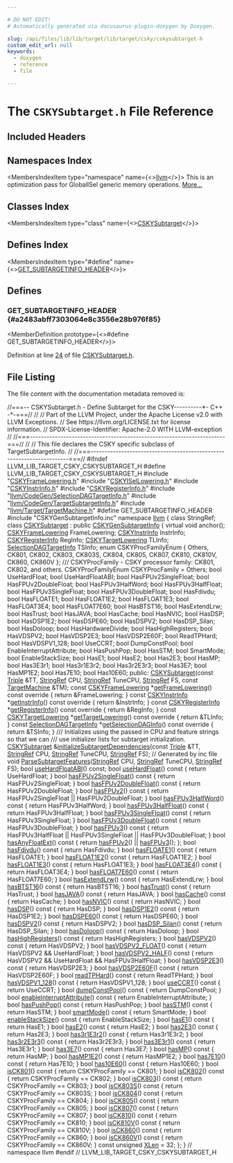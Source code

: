 ```yaml
---

# DO NOT EDIT!
# Automatically generated via docusaurus-plugin-doxygen by Doxygen.

slug: /api/files/lib/lib/target/lib/target/csky/cskysubtarget-h
custom_edit_url: null
keywords:
  - doxygen
  - reference
  - file

---
```





# The `CSKYSubtarget.h` File Reference

<DoxygenPage pluginConfig={pluginConfig}>



## Included Headers

<IncludesList>
<IncludesListItem
  filePath="CSKYFrameLowering.h"
  permalink="/docs/api/files/lib/lib/target/lib/target/csky/cskyframelowering-h"
  isLocal="true" />
<IncludesListItem
  filePath="CSKYISelLowering.h"
  permalink="/docs/api/files/lib/lib/target/lib/target/csky/cskyisellowering-h"
  isLocal="true" />
<IncludesListItem
  filePath="CSKYInstrInfo.h"
  permalink="/docs/api/files/lib/lib/target/lib/target/csky/cskyinstrinfo-h"
  isLocal="true" />
<IncludesListItem
  filePath="CSKYRegisterInfo.h"
  permalink="/docs/api/files/lib/lib/target/lib/target/csky/cskyregisterinfo-h"
  isLocal="true" />
<IncludesListItem
  filePath="llvm/CodeGen/SelectionDAGTargetInfo.h"
  permalink="/docs/api/files/include/include/llvm/include/llvm/codegen/selectiondagtargetinfo-h"
  isLocal="true" />
<IncludesListItem
  filePath="llvm/CodeGen/TargetSubtargetInfo.h"
  permalink="/docs/api/files/include/include/llvm/include/llvm/codegen/targetsubtargetinfo-h"
  isLocal="true" />
<IncludesListItem
  filePath="llvm/Target/TargetMachine.h"
  permalink="/docs/api/files/include/include/llvm/include/llvm/target/targetmachine-h"
  isLocal="true" />
<IncludesListItem
  filePath="CSKYGenSubtargetInfo.inc"
  permalink=""
  isLocal="true" />
</IncludesList>

## Namespaces Index

<MembersIndex>

<MembersIndexItem
  type="namespace"
  name={<><a href="/docs/api/namespaces/llvm">llvm</a></>}>
This is an optimization pass for GlobalISel generic memory operations. <a href="/docs/api/namespaces/llvm/#details">More...</a>
</MembersIndexItem>

</MembersIndex>

## Classes Index

<MembersIndex>

<MembersIndexItem
  type="class"
  name={<><a href="/docs/api/classes/llvm/cskysubtarget">CSKYSubtarget</a></>}>
</MembersIndexItem>

</MembersIndex>

## Defines Index

<MembersIndex>

<MembersIndexItem
  type="#define"
  name={<><a href="#a2483abff7303064e8c3556e28b976f85">GET&#95;SUBTARGETINFO&#95;HEADER</a></>}>
</MembersIndexItem>

</MembersIndex>


<SectionDefinition>

## Defines

### GET&#95;SUBTARGETINFO&#95;HEADER {#a2483abff7303064e8c3556e28b976f85}

<MemberDefinition
  prototype={<>#define GET&#95;SUBTARGETINFO&#95;HEADER</>}>

Definition at line <a href="#l00024">24</a> of file <a href="/docs/api/files/lib/lib/target/lib/target/csky/cskysubtarget-h">CSKYSubtarget.h</a>.
</MemberDefinition>

</SectionDefinition>

## File Listing

The file content with the documentation metadata removed is:

<ProgramListing>

<Link id="l00001" /><CodeLine lineNumber="1"><Highlight kind="comment">//===-- CSKYSubtarget.h - Define Subtarget for the CSKY----------&#42;- C++ -&#42;-===//</Highlight><Highlight kind="normal"></Highlight></CodeLine>
<Link id="l00002" /><CodeLine lineNumber="2"><Highlight kind="normal"></Highlight><Highlight kind="comment">//</Highlight><Highlight kind="normal"></Highlight></CodeLine>
<Link id="l00003" /><CodeLine lineNumber="3"><Highlight kind="normal"></Highlight><Highlight kind="comment">// Part of the LLVM Project, under the Apache License v2.0 with LLVM Exceptions.</Highlight><Highlight kind="normal"></Highlight></CodeLine>
<Link id="l00004" /><CodeLine lineNumber="4"><Highlight kind="normal"></Highlight><Highlight kind="comment">// See https://llvm.org/LICENSE.txt for license information.</Highlight><Highlight kind="normal"></Highlight></CodeLine>
<Link id="l00005" /><CodeLine lineNumber="5"><Highlight kind="normal"></Highlight><Highlight kind="comment">// SPDX-License-Identifier: Apache-2.0 WITH LLVM-exception</Highlight><Highlight kind="normal"></Highlight></CodeLine>
<Link id="l00006" /><CodeLine lineNumber="6"><Highlight kind="normal"></Highlight><Highlight kind="comment">//</Highlight><Highlight kind="normal"></Highlight></CodeLine>
<Link id="l00007" /><CodeLine lineNumber="7"><Highlight kind="normal"></Highlight><Highlight kind="comment">//===----------------------------------------------------------------------===//</Highlight><Highlight kind="normal"></Highlight></CodeLine>
<Link id="l00008" /><CodeLine lineNumber="8"><Highlight kind="normal"></Highlight><Highlight kind="comment">//</Highlight><Highlight kind="normal"></Highlight></CodeLine>
<Link id="l00009" /><CodeLine lineNumber="9"><Highlight kind="normal"></Highlight><Highlight kind="comment">// This file declares the CSKY specific subclass of TargetSubtargetInfo.</Highlight><Highlight kind="normal"></Highlight></CodeLine>
<Link id="l00010" /><CodeLine lineNumber="10"><Highlight kind="normal"></Highlight><Highlight kind="comment">//</Highlight><Highlight kind="normal"></Highlight></CodeLine>
<Link id="l00011" /><CodeLine lineNumber="11"><Highlight kind="normal"></Highlight><Highlight kind="comment">//===----------------------------------------------------------------------===//</Highlight><Highlight kind="normal"></Highlight></CodeLine>
<Link id="l00012" /><CodeLine lineNumber="12"><Highlight kind="normal"></Highlight></CodeLine>
<Link id="l00013" /><CodeLine lineNumber="13"><Highlight kind="normal"></Highlight><Highlight kind="preprocessor">#ifndef LLVM&#95;LIB&#95;TARGET&#95;CSKY&#95;CSKYSUBTARGET&#95;H</Highlight><Highlight kind="normal"></Highlight></CodeLine>
<Link id="l00014" /><CodeLine lineNumber="14"><Highlight kind="normal"></Highlight><Highlight kind="preprocessor">#define LLVM&#95;LIB&#95;TARGET&#95;CSKY&#95;CSKYSUBTARGET&#95;H</Highlight><Highlight kind="normal"></Highlight></CodeLine>
<Link id="l00015" /><CodeLine lineNumber="15"><Highlight kind="normal"></Highlight></CodeLine>
<Link id="l00016" /><CodeLine lineNumber="16"><Highlight kind="normal"></Highlight><Highlight kind="preprocessor">#include &quot;<a href="/docs/api/files/lib/lib/target/lib/target/csky/cskyframelowering-h">CSKYFrameLowering.h</a>&quot;</Highlight><Highlight kind="normal"></Highlight></CodeLine>
<Link id="l00017" /><CodeLine lineNumber="17"><Highlight kind="normal"></Highlight><Highlight kind="preprocessor">#include &quot;<a href="/docs/api/files/lib/lib/target/lib/target/csky/cskyisellowering-h">CSKYISelLowering.h</a>&quot;</Highlight><Highlight kind="normal"></Highlight></CodeLine>
<Link id="l00018" /><CodeLine lineNumber="18"><Highlight kind="normal"></Highlight><Highlight kind="preprocessor">#include &quot;<a href="/docs/api/files/lib/lib/target/lib/target/csky/cskyinstrinfo-h">CSKYInstrInfo.h</a>&quot;</Highlight><Highlight kind="normal"></Highlight></CodeLine>
<Link id="l00019" /><CodeLine lineNumber="19"><Highlight kind="normal"></Highlight><Highlight kind="preprocessor">#include &quot;<a href="/docs/api/files/lib/lib/target/lib/target/csky/cskyregisterinfo-h">CSKYRegisterInfo.h</a>&quot;</Highlight><Highlight kind="normal"></Highlight></CodeLine>
<Link id="l00020" /><CodeLine lineNumber="20"><Highlight kind="normal"></Highlight><Highlight kind="preprocessor">#include &quot;<a href="/docs/api/files/include/include/llvm/include/llvm/codegen/selectiondagtargetinfo-h">llvm/CodeGen/SelectionDAGTargetInfo.h</a>&quot;</Highlight><Highlight kind="normal"></Highlight></CodeLine>
<Link id="l00021" /><CodeLine lineNumber="21"><Highlight kind="normal"></Highlight><Highlight kind="preprocessor">#include &quot;<a href="/docs/api/files/include/include/llvm/include/llvm/codegen/targetsubtargetinfo-h">llvm/CodeGen/TargetSubtargetInfo.h</a>&quot;</Highlight><Highlight kind="normal"></Highlight></CodeLine>
<Link id="l00022" /><CodeLine lineNumber="22"><Highlight kind="normal"></Highlight><Highlight kind="preprocessor">#include &quot;<a href="/docs/api/files/include/include/llvm/include/llvm/target/targetmachine-h">llvm/Target/TargetMachine.h</a>&quot;</Highlight><Highlight kind="normal"></Highlight></CodeLine>
<Link id="l00023" /><CodeLine lineNumber="23"><Highlight kind="normal"></Highlight></CodeLine>
<Link id="l00024" /><CodeLine lineNumber="24" lineLink="#a2483abff7303064e8c3556e28b976f85"><Highlight kind="normal"></Highlight><Highlight kind="preprocessor">#define GET&#95;SUBTARGETINFO&#95;HEADER</Highlight><Highlight kind="normal"></Highlight></CodeLine>
<Link id="l00025" /><CodeLine lineNumber="25"><Highlight kind="normal"></Highlight><Highlight kind="preprocessor">#include &quot;CSKYGenSubtargetInfo.inc&quot;</Highlight><Highlight kind="normal"></Highlight></CodeLine>
<Link id="l00026" /><CodeLine lineNumber="26"><Highlight kind="normal"></Highlight></CodeLine>
<Link id="l00027" /><CodeLine lineNumber="27"><Highlight kind="normal"></Highlight><Highlight kind="keyword">namespace </Highlight><Highlight kind="normal"><a href="/docs/api/namespaces/llvm">llvm</a> &#123;</Highlight></CodeLine>
<Link id="l00028" /><CodeLine lineNumber="28"><Highlight kind="normal"></Highlight><Highlight kind="keyword">class </Highlight><Highlight kind="normal">StringRef;</Highlight></CodeLine>
<Link id="l00029" /><CodeLine lineNumber="29"><Highlight kind="normal"></Highlight></CodeLine>
<Link id="l00030" /><CodeLine lineNumber="30" lineLink="/docs/api/classes/llvm/cskysubtarget"><Highlight kind="normal"></Highlight><Highlight kind="keyword">class </Highlight><Highlight kind="normal"><a href="/docs/api/classes/llvm/cskysubtarget/#aa3b4e937e8143a938be86632ab9d77e2">CSKYSubtarget</a> : </Highlight><Highlight kind="keyword">public</Highlight><Highlight kind="normal"> <a href="/docs/api/classes/cskygensubtargetinfo">CSKYGenSubtargetInfo</a> &#123;</Highlight></CodeLine>
<Link id="l00031" /><CodeLine lineNumber="31"><Highlight kind="normal">  </Highlight><Highlight kind="keyword">virtual</Highlight><Highlight kind="normal"> </Highlight><Highlight kind="keywordtype">void</Highlight><Highlight kind="normal"> anchor();</Highlight></CodeLine>
<Link id="l00032" /><CodeLine lineNumber="32"><Highlight kind="normal"></Highlight></CodeLine>
<Link id="l00033" /><CodeLine lineNumber="33"><Highlight kind="normal">  <a href="/docs/api/classes/llvm/cskyframelowering">CSKYFrameLowering</a> FrameLowering;</Highlight></CodeLine>
<Link id="l00034" /><CodeLine lineNumber="34"><Highlight kind="normal">  <a href="/docs/api/classes/llvm/cskyinstrinfo">CSKYInstrInfo</a> InstrInfo;</Highlight></CodeLine>
<Link id="l00035" /><CodeLine lineNumber="35"><Highlight kind="normal">  <a href="/docs/api/classes/llvm/cskyregisterinfo">CSKYRegisterInfo</a> RegInfo;</Highlight></CodeLine>
<Link id="l00036" /><CodeLine lineNumber="36"><Highlight kind="normal">  <a href="/docs/api/classes/llvm/cskytargetlowering">CSKYTargetLowering</a> TLInfo;</Highlight></CodeLine>
<Link id="l00037" /><CodeLine lineNumber="37"><Highlight kind="normal">  <a href="/docs/api/classes/llvm/selectiondagtargetinfo">SelectionDAGTargetInfo</a> TSInfo;</Highlight></CodeLine>
<Link id="l00038" /><CodeLine lineNumber="38"><Highlight kind="normal"></Highlight></CodeLine>
<Link id="l00039" /><CodeLine lineNumber="39"><Highlight kind="normal">  </Highlight><Highlight kind="keyword">enum</Highlight><Highlight kind="normal"> CSKYProcFamilyEnum &#123;</Highlight></CodeLine>
<Link id="l00040" /><CodeLine lineNumber="40"><Highlight kind="normal">    Others,</Highlight></CodeLine>
<Link id="l00041" /><CodeLine lineNumber="41"><Highlight kind="normal"></Highlight></CodeLine>
<Link id="l00042" /><CodeLine lineNumber="42"><Highlight kind="normal">    CK801,</Highlight></CodeLine>
<Link id="l00043" /><CodeLine lineNumber="43"><Highlight kind="normal">    CK802,</Highlight></CodeLine>
<Link id="l00044" /><CodeLine lineNumber="44"><Highlight kind="normal">    CK803,</Highlight></CodeLine>
<Link id="l00045" /><CodeLine lineNumber="45"><Highlight kind="normal">    CK803S,</Highlight></CodeLine>
<Link id="l00046" /><CodeLine lineNumber="46"><Highlight kind="normal">    CK804,</Highlight></CodeLine>
<Link id="l00047" /><CodeLine lineNumber="47"><Highlight kind="normal">    CK805,</Highlight></CodeLine>
<Link id="l00048" /><CodeLine lineNumber="48"><Highlight kind="normal">    CK807,</Highlight></CodeLine>
<Link id="l00049" /><CodeLine lineNumber="49"><Highlight kind="normal">    CK810,</Highlight></CodeLine>
<Link id="l00050" /><CodeLine lineNumber="50"><Highlight kind="normal">    CK810V,</Highlight></CodeLine>
<Link id="l00051" /><CodeLine lineNumber="51"><Highlight kind="normal">    CK860,</Highlight></CodeLine>
<Link id="l00052" /><CodeLine lineNumber="52"><Highlight kind="normal">    CK860V</Highlight></CodeLine>
<Link id="l00053" /><CodeLine lineNumber="53"><Highlight kind="normal">  &#125;;</Highlight></CodeLine>
<Link id="l00054" /><CodeLine lineNumber="54"><Highlight kind="normal"></Highlight><Highlight kind="comment"></Highlight></CodeLine>
<Link id="l00055" /><CodeLine lineNumber="55"><Highlight kind="comment">  /// CSKYProcFamily - CSKY processor family: CK801, CK802, and others.</Highlight><Highlight kind="normal"></Highlight></CodeLine>
<Link id="l00056" /><CodeLine lineNumber="56"><Highlight kind="normal">  CSKYProcFamilyEnum CSKYProcFamily = Others;</Highlight></CodeLine>
<Link id="l00057" /><CodeLine lineNumber="57"><Highlight kind="normal"></Highlight></CodeLine>
<Link id="l00058" /><CodeLine lineNumber="58"><Highlight kind="normal">  </Highlight><Highlight kind="keywordtype">bool</Highlight><Highlight kind="normal"> UseHardFloat;</Highlight></CodeLine>
<Link id="l00059" /><CodeLine lineNumber="59"><Highlight kind="normal">  </Highlight><Highlight kind="keywordtype">bool</Highlight><Highlight kind="normal"> UseHardFloatABI;</Highlight></CodeLine>
<Link id="l00060" /><CodeLine lineNumber="60"><Highlight kind="normal">  </Highlight><Highlight kind="keywordtype">bool</Highlight><Highlight kind="normal"> HasFPUv2SingleFloat;</Highlight></CodeLine>
<Link id="l00061" /><CodeLine lineNumber="61"><Highlight kind="normal">  </Highlight><Highlight kind="keywordtype">bool</Highlight><Highlight kind="normal"> HasFPUv2DoubleFloat;</Highlight></CodeLine>
<Link id="l00062" /><CodeLine lineNumber="62"><Highlight kind="normal">  </Highlight><Highlight kind="keywordtype">bool</Highlight><Highlight kind="normal"> HasFPUv3HalfWord;</Highlight></CodeLine>
<Link id="l00063" /><CodeLine lineNumber="63"><Highlight kind="normal">  </Highlight><Highlight kind="keywordtype">bool</Highlight><Highlight kind="normal"> HasFPUv3HalfFloat;</Highlight></CodeLine>
<Link id="l00064" /><CodeLine lineNumber="64"><Highlight kind="normal">  </Highlight><Highlight kind="keywordtype">bool</Highlight><Highlight kind="normal"> HasFPUv3SingleFloat;</Highlight></CodeLine>
<Link id="l00065" /><CodeLine lineNumber="65"><Highlight kind="normal">  </Highlight><Highlight kind="keywordtype">bool</Highlight><Highlight kind="normal"> HasFPUv3DoubleFloat;</Highlight></CodeLine>
<Link id="l00066" /><CodeLine lineNumber="66"><Highlight kind="normal">  </Highlight><Highlight kind="keywordtype">bool</Highlight><Highlight kind="normal"> HasFdivdu;</Highlight></CodeLine>
<Link id="l00067" /><CodeLine lineNumber="67"><Highlight kind="normal">  </Highlight><Highlight kind="keywordtype">bool</Highlight><Highlight kind="normal"> HasFLOATE1;</Highlight></CodeLine>
<Link id="l00068" /><CodeLine lineNumber="68"><Highlight kind="normal">  </Highlight><Highlight kind="keywordtype">bool</Highlight><Highlight kind="normal"> HasFLOAT1E2;</Highlight></CodeLine>
<Link id="l00069" /><CodeLine lineNumber="69"><Highlight kind="normal">  </Highlight><Highlight kind="keywordtype">bool</Highlight><Highlight kind="normal"> HasFLOAT1E3;</Highlight></CodeLine>
<Link id="l00070" /><CodeLine lineNumber="70"><Highlight kind="normal">  </Highlight><Highlight kind="keywordtype">bool</Highlight><Highlight kind="normal"> HasFLOAT3E4;</Highlight></CodeLine>
<Link id="l00071" /><CodeLine lineNumber="71"><Highlight kind="normal">  </Highlight><Highlight kind="keywordtype">bool</Highlight><Highlight kind="normal"> HasFLOAT7E60;</Highlight></CodeLine>
<Link id="l00072" /><CodeLine lineNumber="72"><Highlight kind="normal">  </Highlight><Highlight kind="keywordtype">bool</Highlight><Highlight kind="normal"> HasBTST16;</Highlight></CodeLine>
<Link id="l00073" /><CodeLine lineNumber="73"><Highlight kind="normal">  </Highlight><Highlight kind="keywordtype">bool</Highlight><Highlight kind="normal"> HasExtendLrw;</Highlight></CodeLine>
<Link id="l00074" /><CodeLine lineNumber="74"><Highlight kind="normal">  </Highlight><Highlight kind="keywordtype">bool</Highlight><Highlight kind="normal"> HasTrust;</Highlight></CodeLine>
<Link id="l00075" /><CodeLine lineNumber="75"><Highlight kind="normal">  </Highlight><Highlight kind="keywordtype">bool</Highlight><Highlight kind="normal"> HasJAVA;</Highlight></CodeLine>
<Link id="l00076" /><CodeLine lineNumber="76"><Highlight kind="normal">  </Highlight><Highlight kind="keywordtype">bool</Highlight><Highlight kind="normal"> HasCache;</Highlight></CodeLine>
<Link id="l00077" /><CodeLine lineNumber="77"><Highlight kind="normal">  </Highlight><Highlight kind="keywordtype">bool</Highlight><Highlight kind="normal"> HasNVIC;</Highlight></CodeLine>
<Link id="l00078" /><CodeLine lineNumber="78"><Highlight kind="normal">  </Highlight><Highlight kind="keywordtype">bool</Highlight><Highlight kind="normal"> HasDSP;</Highlight></CodeLine>
<Link id="l00079" /><CodeLine lineNumber="79"><Highlight kind="normal">  </Highlight><Highlight kind="keywordtype">bool</Highlight><Highlight kind="normal"> HasDSP1E2;</Highlight></CodeLine>
<Link id="l00080" /><CodeLine lineNumber="80"><Highlight kind="normal">  </Highlight><Highlight kind="keywordtype">bool</Highlight><Highlight kind="normal"> HasDSPE60;</Highlight></CodeLine>
<Link id="l00081" /><CodeLine lineNumber="81"><Highlight kind="normal">  </Highlight><Highlight kind="keywordtype">bool</Highlight><Highlight kind="normal"> HasDSPV2;</Highlight></CodeLine>
<Link id="l00082" /><CodeLine lineNumber="82"><Highlight kind="normal">  </Highlight><Highlight kind="keywordtype">bool</Highlight><Highlight kind="normal"> HasDSP&#95;Silan;</Highlight></CodeLine>
<Link id="l00083" /><CodeLine lineNumber="83"><Highlight kind="normal">  </Highlight><Highlight kind="keywordtype">bool</Highlight><Highlight kind="normal"> HasDoloop;</Highlight></CodeLine>
<Link id="l00084" /><CodeLine lineNumber="84"><Highlight kind="normal">  </Highlight><Highlight kind="keywordtype">bool</Highlight><Highlight kind="normal"> HasHardwareDivide;</Highlight></CodeLine>
<Link id="l00085" /><CodeLine lineNumber="85"><Highlight kind="normal">  </Highlight><Highlight kind="keywordtype">bool</Highlight><Highlight kind="normal"> HasHighRegisters;</Highlight></CodeLine>
<Link id="l00086" /><CodeLine lineNumber="86"><Highlight kind="normal">  </Highlight><Highlight kind="keywordtype">bool</Highlight><Highlight kind="normal"> HasVDSPV2;</Highlight></CodeLine>
<Link id="l00087" /><CodeLine lineNumber="87"><Highlight kind="normal">  </Highlight><Highlight kind="keywordtype">bool</Highlight><Highlight kind="normal"> HasVDSP2E3;</Highlight></CodeLine>
<Link id="l00088" /><CodeLine lineNumber="88"><Highlight kind="normal">  </Highlight><Highlight kind="keywordtype">bool</Highlight><Highlight kind="normal"> HasVDSP2E60F;</Highlight></CodeLine>
<Link id="l00089" /><CodeLine lineNumber="89"><Highlight kind="normal">  </Highlight><Highlight kind="keywordtype">bool</Highlight><Highlight kind="normal"> ReadTPHard;</Highlight></CodeLine>
<Link id="l00090" /><CodeLine lineNumber="90"><Highlight kind="normal">  </Highlight><Highlight kind="keywordtype">bool</Highlight><Highlight kind="normal"> HasVDSPV1&#95;128;</Highlight></CodeLine>
<Link id="l00091" /><CodeLine lineNumber="91"><Highlight kind="normal">  </Highlight><Highlight kind="keywordtype">bool</Highlight><Highlight kind="normal"> UseCCRT;</Highlight></CodeLine>
<Link id="l00092" /><CodeLine lineNumber="92"><Highlight kind="normal">  </Highlight><Highlight kind="keywordtype">bool</Highlight><Highlight kind="normal"> DumpConstPool;</Highlight></CodeLine>
<Link id="l00093" /><CodeLine lineNumber="93"><Highlight kind="normal">  </Highlight><Highlight kind="keywordtype">bool</Highlight><Highlight kind="normal"> EnableInterruptAttribute;</Highlight></CodeLine>
<Link id="l00094" /><CodeLine lineNumber="94"><Highlight kind="normal">  </Highlight><Highlight kind="keywordtype">bool</Highlight><Highlight kind="normal"> HasPushPop;</Highlight></CodeLine>
<Link id="l00095" /><CodeLine lineNumber="95"><Highlight kind="normal">  </Highlight><Highlight kind="keywordtype">bool</Highlight><Highlight kind="normal"> HasSTM;</Highlight></CodeLine>
<Link id="l00096" /><CodeLine lineNumber="96"><Highlight kind="normal">  </Highlight><Highlight kind="keywordtype">bool</Highlight><Highlight kind="normal"> SmartMode;</Highlight></CodeLine>
<Link id="l00097" /><CodeLine lineNumber="97"><Highlight kind="normal">  </Highlight><Highlight kind="keywordtype">bool</Highlight><Highlight kind="normal"> EnableStackSize;</Highlight></CodeLine>
<Link id="l00098" /><CodeLine lineNumber="98"><Highlight kind="normal"></Highlight></CodeLine>
<Link id="l00099" /><CodeLine lineNumber="99"><Highlight kind="normal">  </Highlight><Highlight kind="keywordtype">bool</Highlight><Highlight kind="normal"> HasE1;</Highlight></CodeLine>
<Link id="l00100" /><CodeLine lineNumber="100"><Highlight kind="normal">  </Highlight><Highlight kind="keywordtype">bool</Highlight><Highlight kind="normal"> HasE2;</Highlight></CodeLine>
<Link id="l00101" /><CodeLine lineNumber="101"><Highlight kind="normal">  </Highlight><Highlight kind="keywordtype">bool</Highlight><Highlight kind="normal"> Has2E3;</Highlight></CodeLine>
<Link id="l00102" /><CodeLine lineNumber="102"><Highlight kind="normal">  </Highlight><Highlight kind="keywordtype">bool</Highlight><Highlight kind="normal"> HasMP;</Highlight></CodeLine>
<Link id="l00103" /><CodeLine lineNumber="103"><Highlight kind="normal">  </Highlight><Highlight kind="keywordtype">bool</Highlight><Highlight kind="normal"> Has3E3r1;</Highlight></CodeLine>
<Link id="l00104" /><CodeLine lineNumber="104"><Highlight kind="normal">  </Highlight><Highlight kind="keywordtype">bool</Highlight><Highlight kind="normal"> Has3r1E3r2;</Highlight></CodeLine>
<Link id="l00105" /><CodeLine lineNumber="105"><Highlight kind="normal">  </Highlight><Highlight kind="keywordtype">bool</Highlight><Highlight kind="normal"> Has3r2E3r3;</Highlight></CodeLine>
<Link id="l00106" /><CodeLine lineNumber="106"><Highlight kind="normal">  </Highlight><Highlight kind="keywordtype">bool</Highlight><Highlight kind="normal"> Has3E7;</Highlight></CodeLine>
<Link id="l00107" /><CodeLine lineNumber="107"><Highlight kind="normal">  </Highlight><Highlight kind="keywordtype">bool</Highlight><Highlight kind="normal"> HasMP1E2;</Highlight></CodeLine>
<Link id="l00108" /><CodeLine lineNumber="108"><Highlight kind="normal">  </Highlight><Highlight kind="keywordtype">bool</Highlight><Highlight kind="normal"> Has7E10;</Highlight></CodeLine>
<Link id="l00109" /><CodeLine lineNumber="109"><Highlight kind="normal">  </Highlight><Highlight kind="keywordtype">bool</Highlight><Highlight kind="normal"> Has10E60;</Highlight></CodeLine>
<Link id="l00110" /><CodeLine lineNumber="110"><Highlight kind="normal"></Highlight></CodeLine>
<Link id="l00111" /><CodeLine lineNumber="111"><Highlight kind="normal"></Highlight><Highlight kind="keyword">public</Highlight><Highlight kind="normal">:</Highlight></CodeLine>
<Link id="l00112" /><CodeLine lineNumber="112"><Highlight kind="normal">  <a href="/docs/api/classes/llvm/cskysubtarget/#aa3b4e937e8143a938be86632ab9d77e2">CSKYSubtarget</a>(</Highlight><Highlight kind="keyword">const</Highlight><Highlight kind="normal"> <a href="/docs/api/classes/llvm/triple">Triple</a> &amp;TT, <a href="/docs/api/classes/llvm/stringref">StringRef</a> CPU, <a href="/docs/api/classes/llvm/stringref">StringRef</a> TuneCPU,</Highlight></CodeLine>
<Link id="l00113" /><CodeLine lineNumber="113"><Highlight kind="normal">                <a href="/docs/api/classes/llvm/stringref">StringRef</a> FS, </Highlight><Highlight kind="keyword">const</Highlight><Highlight kind="normal"> <a href="/docs/api/classes/llvm/targetmachine">TargetMachine</a> &amp;TM);</Highlight></CodeLine>
<Link id="l00114" /><CodeLine lineNumber="114"><Highlight kind="normal"></Highlight></CodeLine>
<Link id="l00115" /><CodeLine lineNumber="115" lineLink="/docs/api/classes/llvm/cskysubtarget/#a0d1df0b1babf1ec9667e04f55cb80626"><Highlight kind="normal">  </Highlight><Highlight kind="keyword">const</Highlight><Highlight kind="normal"> <a href="/docs/api/classes/llvm/cskyframelowering">CSKYFrameLowering</a> &#42;<a href="/docs/api/classes/llvm/cskysubtarget/#a0d1df0b1babf1ec9667e04f55cb80626">getFrameLowering</a>()</Highlight><Highlight kind="keyword"> const override </Highlight><Highlight kind="normal">&#123;</Highlight></CodeLine>
<Link id="l00116" /><CodeLine lineNumber="116"><Highlight kind="normal">    </Highlight><Highlight kind="keywordflow">return</Highlight><Highlight kind="normal"> &amp;FrameLowering;</Highlight></CodeLine>
<Link id="l00117" /><CodeLine lineNumber="117"><Highlight kind="normal">  &#125;</Highlight></CodeLine>
<Link id="l00118" /><CodeLine lineNumber="118" lineLink="/docs/api/classes/llvm/cskysubtarget/#ae53377f85adf6abead9e1c5e4de82baa"><Highlight kind="normal">  </Highlight><Highlight kind="keyword">const</Highlight><Highlight kind="normal"> <a href="/docs/api/classes/llvm/cskyinstrinfo">CSKYInstrInfo</a> &#42;<a href="/docs/api/classes/llvm/cskysubtarget/#ae53377f85adf6abead9e1c5e4de82baa">getInstrInfo</a>()</Highlight><Highlight kind="keyword"> const override </Highlight><Highlight kind="normal">&#123; </Highlight><Highlight kind="keywordflow">return</Highlight><Highlight kind="normal"> &amp;InstrInfo; &#125;</Highlight></CodeLine>
<Link id="l00119" /><CodeLine lineNumber="119" lineLink="/docs/api/classes/llvm/cskysubtarget/#a3bca3579c1a520800b6b41551419fb68"><Highlight kind="normal">  </Highlight><Highlight kind="keyword">const</Highlight><Highlight kind="normal"> <a href="/docs/api/classes/llvm/cskyregisterinfo">CSKYRegisterInfo</a> &#42;<a href="/docs/api/classes/llvm/cskysubtarget/#a3bca3579c1a520800b6b41551419fb68">getRegisterInfo</a>()</Highlight><Highlight kind="keyword"> const override </Highlight><Highlight kind="normal">&#123; </Highlight><Highlight kind="keywordflow">return</Highlight><Highlight kind="normal"> &amp;RegInfo; &#125;</Highlight></CodeLine>
<Link id="l00120" /><CodeLine lineNumber="120" lineLink="/docs/api/classes/llvm/cskysubtarget/#ac3351ada214f1765224012387087f836"><Highlight kind="normal">  </Highlight><Highlight kind="keyword">const</Highlight><Highlight kind="normal"> <a href="/docs/api/classes/llvm/cskytargetlowering">CSKYTargetLowering</a> &#42;<a href="/docs/api/classes/llvm/cskysubtarget/#ac3351ada214f1765224012387087f836">getTargetLowering</a>()</Highlight><Highlight kind="keyword"> const override </Highlight><Highlight kind="normal">&#123;</Highlight></CodeLine>
<Link id="l00121" /><CodeLine lineNumber="121"><Highlight kind="normal">    </Highlight><Highlight kind="keywordflow">return</Highlight><Highlight kind="normal"> &amp;TLInfo;</Highlight></CodeLine>
<Link id="l00122" /><CodeLine lineNumber="122"><Highlight kind="normal">  &#125;</Highlight></CodeLine>
<Link id="l00123" /><CodeLine lineNumber="123" lineLink="/docs/api/classes/llvm/cskysubtarget/#a4e1da236c008cb25326795ef0a90ba46"><Highlight kind="normal">  </Highlight><Highlight kind="keyword">const</Highlight><Highlight kind="normal"> <a href="/docs/api/classes/llvm/selectiondagtargetinfo">SelectionDAGTargetInfo</a> &#42;<a href="/docs/api/classes/llvm/cskysubtarget/#a4e1da236c008cb25326795ef0a90ba46">getSelectionDAGInfo</a>()</Highlight><Highlight kind="keyword"> const override </Highlight><Highlight kind="normal">&#123;</Highlight></CodeLine>
<Link id="l00124" /><CodeLine lineNumber="124"><Highlight kind="normal">    </Highlight><Highlight kind="keywordflow">return</Highlight><Highlight kind="normal"> &amp;TSInfo;</Highlight></CodeLine>
<Link id="l00125" /><CodeLine lineNumber="125"><Highlight kind="normal">  &#125;</Highlight></CodeLine>
<Link id="l00126" /><CodeLine lineNumber="126"><Highlight kind="normal"></Highlight><Highlight kind="comment"></Highlight></CodeLine>
<Link id="l00127" /><CodeLine lineNumber="127"><Highlight kind="comment">  /// Initializes using the passed in CPU and feature strings so that we can</Highlight></CodeLine>
<Link id="l00128" /><CodeLine lineNumber="128"><Highlight kind="comment">  /// use initializer lists for subtarget initialization.</Highlight><Highlight kind="normal"></Highlight></CodeLine>
<Link id="l00129" /><CodeLine lineNumber="129"><Highlight kind="normal">  <a href="/docs/api/classes/llvm/cskysubtarget">CSKYSubtarget</a> &amp;<a href="/docs/api/classes/llvm/cskysubtarget/#a2ad004b6aae47e79345d419500ec8316">initializeSubtargetDependencies</a>(</Highlight><Highlight kind="keyword">const</Highlight><Highlight kind="normal"> <a href="/docs/api/classes/llvm/triple">Triple</a> &amp;TT,</Highlight></CodeLine>
<Link id="l00130" /><CodeLine lineNumber="130"><Highlight kind="normal">                                                 <a href="/docs/api/classes/llvm/stringref">StringRef</a> CPU,</Highlight></CodeLine>
<Link id="l00131" /><CodeLine lineNumber="131"><Highlight kind="normal">                                                 <a href="/docs/api/classes/llvm/stringref">StringRef</a> TuneCPU,</Highlight></CodeLine>
<Link id="l00132" /><CodeLine lineNumber="132"><Highlight kind="normal">                                                 <a href="/docs/api/classes/llvm/stringref">StringRef</a> FS);</Highlight></CodeLine>
<Link id="l00133" /><CodeLine lineNumber="133"><Highlight kind="normal"></Highlight></CodeLine>
<Link id="l00134" /><CodeLine lineNumber="134"><Highlight kind="normal">  </Highlight><Highlight kind="comment">// Generated by inc file</Highlight><Highlight kind="normal"></Highlight></CodeLine>
<Link id="l00135" /><CodeLine lineNumber="135" lineLink="/docs/api/classes/llvm/cskysubtarget/#a3a6f565a5a53ff5f0957d5ace4110ece"><Highlight kind="normal">  </Highlight><Highlight kind="keywordtype">void</Highlight><Highlight kind="normal"> <a href="/docs/api/classes/llvm/cskysubtarget/#a3a6f565a5a53ff5f0957d5ace4110ece">ParseSubtargetFeatures</a>(<a href="/docs/api/classes/llvm/stringref">StringRef</a> CPU, <a href="/docs/api/classes/llvm/stringref">StringRef</a> TuneCPU, <a href="/docs/api/classes/llvm/stringref">StringRef</a> FS);</Highlight></CodeLine>
<Link id="l00136" /><CodeLine lineNumber="136"><Highlight kind="normal"></Highlight></CodeLine>
<Link id="l00137" /><CodeLine lineNumber="137"><Highlight kind="normal">  </Highlight><Highlight kind="keywordtype">bool</Highlight><Highlight kind="normal"> <a href="/docs/api/classes/llvm/cskysubtarget/#a96135156edd232b1c1a1e5237e033c1d">useHardFloatABI</a>() </Highlight><Highlight kind="keyword">const</Highlight><Highlight kind="normal">;</Highlight></CodeLine>
<Link id="l00138" /><CodeLine lineNumber="138" lineLink="/docs/api/classes/llvm/cskysubtarget/#a994a5415e0f22a43857859398f917064"><Highlight kind="normal">  </Highlight><Highlight kind="keywordtype">bool</Highlight><Highlight kind="normal"> <a href="/docs/api/classes/llvm/cskysubtarget/#a994a5415e0f22a43857859398f917064">useHardFloat</a>()</Highlight><Highlight kind="keyword"> const </Highlight><Highlight kind="normal">&#123; </Highlight><Highlight kind="keywordflow">return</Highlight><Highlight kind="normal"> UseHardFloat; &#125;</Highlight></CodeLine>
<Link id="l00139" /><CodeLine lineNumber="139" lineLink="/docs/api/classes/llvm/cskysubtarget/#a09c7b9c77e054eef6300e68db5e9d1d5"><Highlight kind="normal">  </Highlight><Highlight kind="keywordtype">bool</Highlight><Highlight kind="normal"> <a href="/docs/api/classes/llvm/cskysubtarget/#a09c7b9c77e054eef6300e68db5e9d1d5">hasFPUv2SingleFloat</a>()</Highlight><Highlight kind="keyword"> const </Highlight><Highlight kind="normal">&#123; </Highlight><Highlight kind="keywordflow">return</Highlight><Highlight kind="normal"> HasFPUv2SingleFloat; &#125;</Highlight></CodeLine>
<Link id="l00140" /><CodeLine lineNumber="140" lineLink="/docs/api/classes/llvm/cskysubtarget/#a54dc08edce4aeae1f3011cc1b873cf24"><Highlight kind="normal">  </Highlight><Highlight kind="keywordtype">bool</Highlight><Highlight kind="normal"> <a href="/docs/api/classes/llvm/cskysubtarget/#a54dc08edce4aeae1f3011cc1b873cf24">hasFPUv2DoubleFloat</a>()</Highlight><Highlight kind="keyword"> const </Highlight><Highlight kind="normal">&#123; </Highlight><Highlight kind="keywordflow">return</Highlight><Highlight kind="normal"> HasFPUv2DoubleFloat; &#125;</Highlight></CodeLine>
<Link id="l00141" /><CodeLine lineNumber="141" lineLink="/docs/api/classes/llvm/cskysubtarget/#ac413375ed8f8918e16f0f259048e3132"><Highlight kind="normal">  </Highlight><Highlight kind="keywordtype">bool</Highlight><Highlight kind="normal"> <a href="/docs/api/classes/llvm/cskysubtarget/#ac413375ed8f8918e16f0f259048e3132">hasFPUv2</a>()</Highlight><Highlight kind="keyword"> const </Highlight><Highlight kind="normal">&#123; </Highlight><Highlight kind="keywordflow">return</Highlight><Highlight kind="normal"> HasFPUv2SingleFloat || HasFPUv2DoubleFloat; &#125;</Highlight></CodeLine>
<Link id="l00142" /><CodeLine lineNumber="142" lineLink="/docs/api/classes/llvm/cskysubtarget/#a7384b3e4f263fb0f60b3ebe370ec4712"><Highlight kind="normal">  </Highlight><Highlight kind="keywordtype">bool</Highlight><Highlight kind="normal"> <a href="/docs/api/classes/llvm/cskysubtarget/#a7384b3e4f263fb0f60b3ebe370ec4712">hasFPUv3HalfWord</a>()</Highlight><Highlight kind="keyword"> const </Highlight><Highlight kind="normal">&#123; </Highlight><Highlight kind="keywordflow">return</Highlight><Highlight kind="normal"> HasFPUv3HalfWord; &#125;</Highlight></CodeLine>
<Link id="l00143" /><CodeLine lineNumber="143" lineLink="/docs/api/classes/llvm/cskysubtarget/#ad0fb0319668159498c0311ffdcb152a3"><Highlight kind="normal">  </Highlight><Highlight kind="keywordtype">bool</Highlight><Highlight kind="normal"> <a href="/docs/api/classes/llvm/cskysubtarget/#ad0fb0319668159498c0311ffdcb152a3">hasFPUv3HalfFloat</a>()</Highlight><Highlight kind="keyword"> const </Highlight><Highlight kind="normal">&#123; </Highlight><Highlight kind="keywordflow">return</Highlight><Highlight kind="normal"> HasFPUv3HalfFloat; &#125;</Highlight></CodeLine>
<Link id="l00144" /><CodeLine lineNumber="144" lineLink="/docs/api/classes/llvm/cskysubtarget/#a27ca3b3e180eab131e186cfba40c93c8"><Highlight kind="normal">  </Highlight><Highlight kind="keywordtype">bool</Highlight><Highlight kind="normal"> <a href="/docs/api/classes/llvm/cskysubtarget/#a27ca3b3e180eab131e186cfba40c93c8">hasFPUv3SingleFloat</a>()</Highlight><Highlight kind="keyword"> const </Highlight><Highlight kind="normal">&#123; </Highlight><Highlight kind="keywordflow">return</Highlight><Highlight kind="normal"> HasFPUv3SingleFloat; &#125;</Highlight></CodeLine>
<Link id="l00145" /><CodeLine lineNumber="145" lineLink="/docs/api/classes/llvm/cskysubtarget/#add9ff93c8d8c5d4ed65a34e355288578"><Highlight kind="normal">  </Highlight><Highlight kind="keywordtype">bool</Highlight><Highlight kind="normal"> <a href="/docs/api/classes/llvm/cskysubtarget/#add9ff93c8d8c5d4ed65a34e355288578">hasFPUv3DoubleFloat</a>()</Highlight><Highlight kind="keyword"> const </Highlight><Highlight kind="normal">&#123; </Highlight><Highlight kind="keywordflow">return</Highlight><Highlight kind="normal"> HasFPUv3DoubleFloat; &#125;</Highlight></CodeLine>
<Link id="l00146" /><CodeLine lineNumber="146" lineLink="/docs/api/classes/llvm/cskysubtarget/#ae6d394439f36fe06ae6bd6326e3a4f10"><Highlight kind="normal">  </Highlight><Highlight kind="keywordtype">bool</Highlight><Highlight kind="normal"> <a href="/docs/api/classes/llvm/cskysubtarget/#ae6d394439f36fe06ae6bd6326e3a4f10">hasFPUv3</a>()</Highlight><Highlight kind="keyword"> const </Highlight><Highlight kind="normal">&#123;</Highlight></CodeLine>
<Link id="l00147" /><CodeLine lineNumber="147"><Highlight kind="normal">    </Highlight><Highlight kind="keywordflow">return</Highlight><Highlight kind="normal"> HasFPUv3HalfFloat || HasFPUv3SingleFloat || HasFPUv3DoubleFloat;</Highlight></CodeLine>
<Link id="l00148" /><CodeLine lineNumber="148"><Highlight kind="normal">  &#125;</Highlight></CodeLine>
<Link id="l00149" /><CodeLine lineNumber="149" lineLink="/docs/api/classes/llvm/cskysubtarget/#a5644e61026a18f35af95ccb4b6018d2e"><Highlight kind="normal">  </Highlight><Highlight kind="keywordtype">bool</Highlight><Highlight kind="normal"> <a href="/docs/api/classes/llvm/cskysubtarget/#a5644e61026a18f35af95ccb4b6018d2e">hasAnyFloatExt</a>()</Highlight><Highlight kind="keyword"> const </Highlight><Highlight kind="normal">&#123; </Highlight><Highlight kind="keywordflow">return</Highlight><Highlight kind="normal"> <a href="/docs/api/classes/llvm/cskysubtarget/#ac413375ed8f8918e16f0f259048e3132">hasFPUv2</a>() || <a href="/docs/api/classes/llvm/cskysubtarget/#ae6d394439f36fe06ae6bd6326e3a4f10">hasFPUv3</a>(); &#125;;</Highlight></CodeLine>
<Link id="l00150" /><CodeLine lineNumber="150" lineLink="/docs/api/classes/llvm/cskysubtarget/#a233827e4cbe7e0e5419f90cc5e6f623a"><Highlight kind="normal">  </Highlight><Highlight kind="keywordtype">bool</Highlight><Highlight kind="normal"> <a href="/docs/api/classes/llvm/cskysubtarget/#a233827e4cbe7e0e5419f90cc5e6f623a">hasFdivdu</a>()</Highlight><Highlight kind="keyword"> const </Highlight><Highlight kind="normal">&#123; </Highlight><Highlight kind="keywordflow">return</Highlight><Highlight kind="normal"> HasFdivdu; &#125;</Highlight></CodeLine>
<Link id="l00151" /><CodeLine lineNumber="151" lineLink="/docs/api/classes/llvm/cskysubtarget/#a6b2938d4d43ac60ca99e256c2b975b90"><Highlight kind="normal">  </Highlight><Highlight kind="keywordtype">bool</Highlight><Highlight kind="normal"> <a href="/docs/api/classes/llvm/cskysubtarget/#a6b2938d4d43ac60ca99e256c2b975b90">hasFLOATE1</a>()</Highlight><Highlight kind="keyword"> const </Highlight><Highlight kind="normal">&#123; </Highlight><Highlight kind="keywordflow">return</Highlight><Highlight kind="normal"> HasFLOATE1; &#125;</Highlight></CodeLine>
<Link id="l00152" /><CodeLine lineNumber="152" lineLink="/docs/api/classes/llvm/cskysubtarget/#a1b984a4ed00f33c1ec0ba96c670dd596"><Highlight kind="normal">  </Highlight><Highlight kind="keywordtype">bool</Highlight><Highlight kind="normal"> <a href="/docs/api/classes/llvm/cskysubtarget/#a1b984a4ed00f33c1ec0ba96c670dd596">hasFLOAT1E2</a>()</Highlight><Highlight kind="keyword"> const </Highlight><Highlight kind="normal">&#123; </Highlight><Highlight kind="keywordflow">return</Highlight><Highlight kind="normal"> HasFLOAT1E2; &#125;</Highlight></CodeLine>
<Link id="l00153" /><CodeLine lineNumber="153" lineLink="/docs/api/classes/llvm/cskysubtarget/#af7bc48aedd7abad5f952ce58c1ea2a07"><Highlight kind="normal">  </Highlight><Highlight kind="keywordtype">bool</Highlight><Highlight kind="normal"> <a href="/docs/api/classes/llvm/cskysubtarget/#af7bc48aedd7abad5f952ce58c1ea2a07">hasFLOAT1E3</a>()</Highlight><Highlight kind="keyword"> const </Highlight><Highlight kind="normal">&#123; </Highlight><Highlight kind="keywordflow">return</Highlight><Highlight kind="normal"> HasFLOAT1E3; &#125;</Highlight></CodeLine>
<Link id="l00154" /><CodeLine lineNumber="154" lineLink="/docs/api/classes/llvm/cskysubtarget/#ad374f8b98534ec9ffeb9f0d21afa3227"><Highlight kind="normal">  </Highlight><Highlight kind="keywordtype">bool</Highlight><Highlight kind="normal"> <a href="/docs/api/classes/llvm/cskysubtarget/#ad374f8b98534ec9ffeb9f0d21afa3227">hasFLOAT3E4</a>()</Highlight><Highlight kind="keyword"> const </Highlight><Highlight kind="normal">&#123; </Highlight><Highlight kind="keywordflow">return</Highlight><Highlight kind="normal"> HasFLOAT3E4; &#125;</Highlight></CodeLine>
<Link id="l00155" /><CodeLine lineNumber="155" lineLink="/docs/api/classes/llvm/cskysubtarget/#a473ef63bcda0056d6e0488280df8b95a"><Highlight kind="normal">  </Highlight><Highlight kind="keywordtype">bool</Highlight><Highlight kind="normal"> <a href="/docs/api/classes/llvm/cskysubtarget/#a473ef63bcda0056d6e0488280df8b95a">hasFLOAT7E60</a>()</Highlight><Highlight kind="keyword"> const </Highlight><Highlight kind="normal">&#123; </Highlight><Highlight kind="keywordflow">return</Highlight><Highlight kind="normal"> HasFLOAT7E60; &#125;</Highlight></CodeLine>
<Link id="l00156" /><CodeLine lineNumber="156" lineLink="/docs/api/classes/llvm/cskysubtarget/#a728262577652b45b1eb40d57ab80f139"><Highlight kind="normal">  </Highlight><Highlight kind="keywordtype">bool</Highlight><Highlight kind="normal"> <a href="/docs/api/classes/llvm/cskysubtarget/#a728262577652b45b1eb40d57ab80f139">hasExtendLrw</a>()</Highlight><Highlight kind="keyword"> const </Highlight><Highlight kind="normal">&#123; </Highlight><Highlight kind="keywordflow">return</Highlight><Highlight kind="normal"> HasExtendLrw; &#125;</Highlight></CodeLine>
<Link id="l00157" /><CodeLine lineNumber="157" lineLink="/docs/api/classes/llvm/cskysubtarget/#a641bc0cb1e2439b7a9c4a3a25c22b9b1"><Highlight kind="normal">  </Highlight><Highlight kind="keywordtype">bool</Highlight><Highlight kind="normal"> <a href="/docs/api/classes/llvm/cskysubtarget/#a641bc0cb1e2439b7a9c4a3a25c22b9b1">hasBTST16</a>()</Highlight><Highlight kind="keyword"> const </Highlight><Highlight kind="normal">&#123; </Highlight><Highlight kind="keywordflow">return</Highlight><Highlight kind="normal"> HasBTST16; &#125;</Highlight></CodeLine>
<Link id="l00158" /><CodeLine lineNumber="158" lineLink="/docs/api/classes/llvm/cskysubtarget/#af0cf0afd17edfe78f2302503d70323e6"><Highlight kind="normal">  </Highlight><Highlight kind="keywordtype">bool</Highlight><Highlight kind="normal"> <a href="/docs/api/classes/llvm/cskysubtarget/#af0cf0afd17edfe78f2302503d70323e6">hasTrust</a>()</Highlight><Highlight kind="keyword"> const </Highlight><Highlight kind="normal">&#123; </Highlight><Highlight kind="keywordflow">return</Highlight><Highlight kind="normal"> HasTrust; &#125;</Highlight></CodeLine>
<Link id="l00159" /><CodeLine lineNumber="159" lineLink="/docs/api/classes/llvm/cskysubtarget/#a0603a8de3f1157fe9c298abb2f231821"><Highlight kind="normal">  </Highlight><Highlight kind="keywordtype">bool</Highlight><Highlight kind="normal"> <a href="/docs/api/classes/llvm/cskysubtarget/#a0603a8de3f1157fe9c298abb2f231821">hasJAVA</a>()</Highlight><Highlight kind="keyword"> const </Highlight><Highlight kind="normal">&#123; </Highlight><Highlight kind="keywordflow">return</Highlight><Highlight kind="normal"> HasJAVA; &#125;</Highlight></CodeLine>
<Link id="l00160" /><CodeLine lineNumber="160" lineLink="/docs/api/classes/llvm/cskysubtarget/#a2980ca58cb870ffafa67afcc2e94f396"><Highlight kind="normal">  </Highlight><Highlight kind="keywordtype">bool</Highlight><Highlight kind="normal"> <a href="/docs/api/classes/llvm/cskysubtarget/#a2980ca58cb870ffafa67afcc2e94f396">hasCache</a>()</Highlight><Highlight kind="keyword"> const </Highlight><Highlight kind="normal">&#123; </Highlight><Highlight kind="keywordflow">return</Highlight><Highlight kind="normal"> HasCache; &#125;</Highlight></CodeLine>
<Link id="l00161" /><CodeLine lineNumber="161" lineLink="/docs/api/classes/llvm/cskysubtarget/#a6de0d87d7cb31db5773a3fdf28172450"><Highlight kind="normal">  </Highlight><Highlight kind="keywordtype">bool</Highlight><Highlight kind="normal"> <a href="/docs/api/classes/llvm/cskysubtarget/#a6de0d87d7cb31db5773a3fdf28172450">hasNVIC</a>()</Highlight><Highlight kind="keyword"> const </Highlight><Highlight kind="normal">&#123; </Highlight><Highlight kind="keywordflow">return</Highlight><Highlight kind="normal"> HasNVIC; &#125;</Highlight></CodeLine>
<Link id="l00162" /><CodeLine lineNumber="162" lineLink="/docs/api/classes/llvm/cskysubtarget/#a29736f8b463564f319fa72bbf8c6741a"><Highlight kind="normal">  </Highlight><Highlight kind="keywordtype">bool</Highlight><Highlight kind="normal"> <a href="/docs/api/classes/llvm/cskysubtarget/#a29736f8b463564f319fa72bbf8c6741a">hasDSP</a>()</Highlight><Highlight kind="keyword"> const </Highlight><Highlight kind="normal">&#123; </Highlight><Highlight kind="keywordflow">return</Highlight><Highlight kind="normal"> HasDSP; &#125;</Highlight></CodeLine>
<Link id="l00163" /><CodeLine lineNumber="163" lineLink="/docs/api/classes/llvm/cskysubtarget/#a058ae99d24fb01fcf6e37069a5477a4f"><Highlight kind="normal">  </Highlight><Highlight kind="keywordtype">bool</Highlight><Highlight kind="normal"> <a href="/docs/api/classes/llvm/cskysubtarget/#a058ae99d24fb01fcf6e37069a5477a4f">hasDSP1E2</a>()</Highlight><Highlight kind="keyword"> const </Highlight><Highlight kind="normal">&#123; </Highlight><Highlight kind="keywordflow">return</Highlight><Highlight kind="normal"> HasDSP1E2; &#125;</Highlight></CodeLine>
<Link id="l00164" /><CodeLine lineNumber="164" lineLink="/docs/api/classes/llvm/cskysubtarget/#aa8f94422f821dfda29bdc87a1383c3d3"><Highlight kind="normal">  </Highlight><Highlight kind="keywordtype">bool</Highlight><Highlight kind="normal"> <a href="/docs/api/classes/llvm/cskysubtarget/#aa8f94422f821dfda29bdc87a1383c3d3">hasDSPE60</a>()</Highlight><Highlight kind="keyword"> const </Highlight><Highlight kind="normal">&#123; </Highlight><Highlight kind="keywordflow">return</Highlight><Highlight kind="normal"> HasDSPE60; &#125;</Highlight></CodeLine>
<Link id="l00165" /><CodeLine lineNumber="165" lineLink="/docs/api/classes/llvm/cskysubtarget/#afddf2c144c18506a01eb5ca32ab81eb1"><Highlight kind="normal">  </Highlight><Highlight kind="keywordtype">bool</Highlight><Highlight kind="normal"> <a href="/docs/api/classes/llvm/cskysubtarget/#afddf2c144c18506a01eb5ca32ab81eb1">hasDSPV2</a>()</Highlight><Highlight kind="keyword"> const </Highlight><Highlight kind="normal">&#123; </Highlight><Highlight kind="keywordflow">return</Highlight><Highlight kind="normal"> HasDSPV2; &#125;</Highlight></CodeLine>
<Link id="l00166" /><CodeLine lineNumber="166" lineLink="/docs/api/classes/llvm/cskysubtarget/#a57a44fb9ccee09523c2d4afe7f742e3f"><Highlight kind="normal">  </Highlight><Highlight kind="keywordtype">bool</Highlight><Highlight kind="normal"> <a href="/docs/api/classes/llvm/cskysubtarget/#a57a44fb9ccee09523c2d4afe7f742e3f">hasDSP&#95;Silan</a>()</Highlight><Highlight kind="keyword"> const </Highlight><Highlight kind="normal">&#123; </Highlight><Highlight kind="keywordflow">return</Highlight><Highlight kind="normal"> HasDSP&#95;Silan; &#125;</Highlight></CodeLine>
<Link id="l00167" /><CodeLine lineNumber="167" lineLink="/docs/api/classes/llvm/cskysubtarget/#a7f2a834ebebea7e22a65271bc9dde0bf"><Highlight kind="normal">  </Highlight><Highlight kind="keywordtype">bool</Highlight><Highlight kind="normal"> <a href="/docs/api/classes/llvm/cskysubtarget/#a7f2a834ebebea7e22a65271bc9dde0bf">hasDoloop</a>()</Highlight><Highlight kind="keyword"> const </Highlight><Highlight kind="normal">&#123; </Highlight><Highlight kind="keywordflow">return</Highlight><Highlight kind="normal"> HasDoloop; &#125;</Highlight></CodeLine>
<Link id="l00168" /><CodeLine lineNumber="168" lineLink="/docs/api/classes/llvm/cskysubtarget/#a02797e05bde67ca1712754de2eda6483"><Highlight kind="normal">  </Highlight><Highlight kind="keywordtype">bool</Highlight><Highlight kind="normal"> <a href="/docs/api/classes/llvm/cskysubtarget/#a02797e05bde67ca1712754de2eda6483">hasHighRegisters</a>()</Highlight><Highlight kind="keyword"> const </Highlight><Highlight kind="normal">&#123; </Highlight><Highlight kind="keywordflow">return</Highlight><Highlight kind="normal"> HasHighRegisters; &#125;</Highlight></CodeLine>
<Link id="l00169" /><CodeLine lineNumber="169" lineLink="/docs/api/classes/llvm/cskysubtarget/#a324f8f5d0bc882663a236aed2de704ad"><Highlight kind="normal">  </Highlight><Highlight kind="keywordtype">bool</Highlight><Highlight kind="normal"> <a href="/docs/api/classes/llvm/cskysubtarget/#a324f8f5d0bc882663a236aed2de704ad">hasVDSPV2</a>()</Highlight><Highlight kind="keyword"> const </Highlight><Highlight kind="normal">&#123; </Highlight><Highlight kind="keywordflow">return</Highlight><Highlight kind="normal"> HasVDSPV2; &#125;</Highlight></CodeLine>
<Link id="l00170" /><CodeLine lineNumber="170" lineLink="/docs/api/classes/llvm/cskysubtarget/#af1d76c0a91cb7857c022f69bc5cdac6b"><Highlight kind="normal">  </Highlight><Highlight kind="keywordtype">bool</Highlight><Highlight kind="normal"> <a href="/docs/api/classes/llvm/cskysubtarget/#af1d76c0a91cb7857c022f69bc5cdac6b">hasVDSPV2&#95;FLOAT</a>()</Highlight><Highlight kind="keyword"> const </Highlight><Highlight kind="normal">&#123; </Highlight><Highlight kind="keywordflow">return</Highlight><Highlight kind="normal"> HasVDSPV2 &amp;&amp; UseHardFloat; &#125;</Highlight></CodeLine>
<Link id="l00171" /><CodeLine lineNumber="171" lineLink="/docs/api/classes/llvm/cskysubtarget/#a1f3b44aa25064c1b5941617bff6ef3a9"><Highlight kind="normal">  </Highlight><Highlight kind="keywordtype">bool</Highlight><Highlight kind="normal"> <a href="/docs/api/classes/llvm/cskysubtarget/#a1f3b44aa25064c1b5941617bff6ef3a9">hasVDSPV2&#95;HALF</a>()</Highlight><Highlight kind="keyword"> const </Highlight><Highlight kind="normal">&#123;</Highlight></CodeLine>
<Link id="l00172" /><CodeLine lineNumber="172"><Highlight kind="normal">    </Highlight><Highlight kind="keywordflow">return</Highlight><Highlight kind="normal"> HasVDSPV2 &amp;&amp; UseHardFloat &amp;&amp; HasFPUv3HalfFloat;</Highlight></CodeLine>
<Link id="l00173" /><CodeLine lineNumber="173"><Highlight kind="normal">  &#125;</Highlight></CodeLine>
<Link id="l00174" /><CodeLine lineNumber="174" lineLink="/docs/api/classes/llvm/cskysubtarget/#aed4662bcf4d6536aa8f10b967dd07bd6"><Highlight kind="normal">  </Highlight><Highlight kind="keywordtype">bool</Highlight><Highlight kind="normal"> <a href="/docs/api/classes/llvm/cskysubtarget/#aed4662bcf4d6536aa8f10b967dd07bd6">hasVDSP2E3</a>()</Highlight><Highlight kind="keyword"> const </Highlight><Highlight kind="normal">&#123; </Highlight><Highlight kind="keywordflow">return</Highlight><Highlight kind="normal"> HasVDSP2E3; &#125;</Highlight></CodeLine>
<Link id="l00175" /><CodeLine lineNumber="175" lineLink="/docs/api/classes/llvm/cskysubtarget/#aa15fd1ff7ecac4199588014c6f2aa557"><Highlight kind="normal">  </Highlight><Highlight kind="keywordtype">bool</Highlight><Highlight kind="normal"> <a href="/docs/api/classes/llvm/cskysubtarget/#aa15fd1ff7ecac4199588014c6f2aa557">hasVDSP2E60F</a>()</Highlight><Highlight kind="keyword"> const </Highlight><Highlight kind="normal">&#123; </Highlight><Highlight kind="keywordflow">return</Highlight><Highlight kind="normal"> HasVDSP2E60F; &#125;</Highlight></CodeLine>
<Link id="l00176" /><CodeLine lineNumber="176" lineLink="/docs/api/classes/llvm/cskysubtarget/#a6205da029a51425f9cfae92700095c83"><Highlight kind="normal">  </Highlight><Highlight kind="keywordtype">bool</Highlight><Highlight kind="normal"> <a href="/docs/api/classes/llvm/cskysubtarget/#a6205da029a51425f9cfae92700095c83">readTPHard</a>()</Highlight><Highlight kind="keyword"> const </Highlight><Highlight kind="normal">&#123; </Highlight><Highlight kind="keywordflow">return</Highlight><Highlight kind="normal"> ReadTPHard; &#125;</Highlight></CodeLine>
<Link id="l00177" /><CodeLine lineNumber="177" lineLink="/docs/api/classes/llvm/cskysubtarget/#a580e3fe8874327c9a716e3b524748be4"><Highlight kind="normal">  </Highlight><Highlight kind="keywordtype">bool</Highlight><Highlight kind="normal"> <a href="/docs/api/classes/llvm/cskysubtarget/#a580e3fe8874327c9a716e3b524748be4">hasVDSPV1&#95;128</a>()</Highlight><Highlight kind="keyword"> const </Highlight><Highlight kind="normal">&#123; </Highlight><Highlight kind="keywordflow">return</Highlight><Highlight kind="normal"> HasVDSPV1&#95;128; &#125;</Highlight></CodeLine>
<Link id="l00178" /><CodeLine lineNumber="178" lineLink="/docs/api/classes/llvm/cskysubtarget/#ac79c77f3237bac863fd3dda5319cd1b2"><Highlight kind="normal">  </Highlight><Highlight kind="keywordtype">bool</Highlight><Highlight kind="normal"> <a href="/docs/api/classes/llvm/cskysubtarget/#ac79c77f3237bac863fd3dda5319cd1b2">useCCRT</a>()</Highlight><Highlight kind="keyword"> const </Highlight><Highlight kind="normal">&#123; </Highlight><Highlight kind="keywordflow">return</Highlight><Highlight kind="normal"> UseCCRT; &#125;</Highlight></CodeLine>
<Link id="l00179" /><CodeLine lineNumber="179" lineLink="/docs/api/classes/llvm/cskysubtarget/#a42156b4ba42e9ee27254993cedbb9b17"><Highlight kind="normal">  </Highlight><Highlight kind="keywordtype">bool</Highlight><Highlight kind="normal"> <a href="/docs/api/classes/llvm/cskysubtarget/#a42156b4ba42e9ee27254993cedbb9b17">dumpConstPool</a>()</Highlight><Highlight kind="keyword"> const </Highlight><Highlight kind="normal">&#123; </Highlight><Highlight kind="keywordflow">return</Highlight><Highlight kind="normal"> DumpConstPool; &#125;</Highlight></CodeLine>
<Link id="l00180" /><CodeLine lineNumber="180" lineLink="/docs/api/classes/llvm/cskysubtarget/#a4f9fe95043a7bd946abcff96d71ad3b7"><Highlight kind="normal">  </Highlight><Highlight kind="keywordtype">bool</Highlight><Highlight kind="normal"> <a href="/docs/api/classes/llvm/cskysubtarget/#a4f9fe95043a7bd946abcff96d71ad3b7">enableInterruptAttribute</a>()</Highlight><Highlight kind="keyword"> const </Highlight><Highlight kind="normal">&#123; </Highlight><Highlight kind="keywordflow">return</Highlight><Highlight kind="normal"> EnableInterruptAttribute; &#125;</Highlight></CodeLine>
<Link id="l00181" /><CodeLine lineNumber="181" lineLink="/docs/api/classes/llvm/cskysubtarget/#ab59b5e49f4f3040d4fc27ba8143e65cf"><Highlight kind="normal">  </Highlight><Highlight kind="keywordtype">bool</Highlight><Highlight kind="normal"> <a href="/docs/api/classes/llvm/cskysubtarget/#ab59b5e49f4f3040d4fc27ba8143e65cf">hasPushPop</a>()</Highlight><Highlight kind="keyword"> const </Highlight><Highlight kind="normal">&#123; </Highlight><Highlight kind="keywordflow">return</Highlight><Highlight kind="normal"> HasPushPop; &#125;</Highlight></CodeLine>
<Link id="l00182" /><CodeLine lineNumber="182" lineLink="/docs/api/classes/llvm/cskysubtarget/#ab53aaf1fb7e811e08d97047922cffa94"><Highlight kind="normal">  </Highlight><Highlight kind="keywordtype">bool</Highlight><Highlight kind="normal"> <a href="/docs/api/classes/llvm/cskysubtarget/#ab53aaf1fb7e811e08d97047922cffa94">hasSTM</a>()</Highlight><Highlight kind="keyword"> const </Highlight><Highlight kind="normal">&#123; </Highlight><Highlight kind="keywordflow">return</Highlight><Highlight kind="normal"> HasSTM; &#125;</Highlight></CodeLine>
<Link id="l00183" /><CodeLine lineNumber="183" lineLink="/docs/api/classes/llvm/cskysubtarget/#a7a47bd8e618b5f19230d7ac192c5719f"><Highlight kind="normal">  </Highlight><Highlight kind="keywordtype">bool</Highlight><Highlight kind="normal"> <a href="/docs/api/classes/llvm/cskysubtarget/#a7a47bd8e618b5f19230d7ac192c5719f">smartMode</a>()</Highlight><Highlight kind="keyword"> const </Highlight><Highlight kind="normal">&#123; </Highlight><Highlight kind="keywordflow">return</Highlight><Highlight kind="normal"> SmartMode; &#125;</Highlight></CodeLine>
<Link id="l00184" /><CodeLine lineNumber="184" lineLink="/docs/api/classes/llvm/cskysubtarget/#ad97a6b8d0551ccb0d2b3f50fc6c6d44d"><Highlight kind="normal">  </Highlight><Highlight kind="keywordtype">bool</Highlight><Highlight kind="normal"> <a href="/docs/api/classes/llvm/cskysubtarget/#ad97a6b8d0551ccb0d2b3f50fc6c6d44d">enableStackSize</a>()</Highlight><Highlight kind="keyword"> const </Highlight><Highlight kind="normal">&#123; </Highlight><Highlight kind="keywordflow">return</Highlight><Highlight kind="normal"> EnableStackSize; &#125;</Highlight></CodeLine>
<Link id="l00185" /><CodeLine lineNumber="185"><Highlight kind="normal"></Highlight></CodeLine>
<Link id="l00186" /><CodeLine lineNumber="186" lineLink="/docs/api/classes/llvm/cskysubtarget/#ae0557cee5aca99ffba52f9221d2a1163"><Highlight kind="normal">  </Highlight><Highlight kind="keywordtype">bool</Highlight><Highlight kind="normal"> <a href="/docs/api/classes/llvm/cskysubtarget/#ae0557cee5aca99ffba52f9221d2a1163">hasE1</a>()</Highlight><Highlight kind="keyword"> const </Highlight><Highlight kind="normal">&#123; </Highlight><Highlight kind="keywordflow">return</Highlight><Highlight kind="normal"> HasE1; &#125;</Highlight></CodeLine>
<Link id="l00187" /><CodeLine lineNumber="187" lineLink="/docs/api/classes/llvm/cskysubtarget/#a479200e0ad1d653f9ebec4a88c611ab3"><Highlight kind="normal">  </Highlight><Highlight kind="keywordtype">bool</Highlight><Highlight kind="normal"> <a href="/docs/api/classes/llvm/cskysubtarget/#a479200e0ad1d653f9ebec4a88c611ab3">hasE2</a>()</Highlight><Highlight kind="keyword"> const </Highlight><Highlight kind="normal">&#123; </Highlight><Highlight kind="keywordflow">return</Highlight><Highlight kind="normal"> HasE2; &#125;</Highlight></CodeLine>
<Link id="l00188" /><CodeLine lineNumber="188" lineLink="/docs/api/classes/llvm/cskysubtarget/#afde750479f02948e8e5f1a4e3ffd485e"><Highlight kind="normal">  </Highlight><Highlight kind="keywordtype">bool</Highlight><Highlight kind="normal"> <a href="/docs/api/classes/llvm/cskysubtarget/#afde750479f02948e8e5f1a4e3ffd485e">has2E3</a>()</Highlight><Highlight kind="keyword"> const </Highlight><Highlight kind="normal">&#123; </Highlight><Highlight kind="keywordflow">return</Highlight><Highlight kind="normal"> Has2E3; &#125;</Highlight></CodeLine>
<Link id="l00189" /><CodeLine lineNumber="189" lineLink="/docs/api/classes/llvm/cskysubtarget/#afd3ff6b48ba2efefd7e67345b4596aa3"><Highlight kind="normal">  </Highlight><Highlight kind="keywordtype">bool</Highlight><Highlight kind="normal"> <a href="/docs/api/classes/llvm/cskysubtarget/#afd3ff6b48ba2efefd7e67345b4596aa3">has3r1E3r2</a>()</Highlight><Highlight kind="keyword"> const </Highlight><Highlight kind="normal">&#123; </Highlight><Highlight kind="keywordflow">return</Highlight><Highlight kind="normal"> Has3r1E3r2; &#125;</Highlight></CodeLine>
<Link id="l00190" /><CodeLine lineNumber="190" lineLink="/docs/api/classes/llvm/cskysubtarget/#a9c0b1e7e260f81fec1d54abd1b9c6a7a"><Highlight kind="normal">  </Highlight><Highlight kind="keywordtype">bool</Highlight><Highlight kind="normal"> <a href="/docs/api/classes/llvm/cskysubtarget/#a9c0b1e7e260f81fec1d54abd1b9c6a7a">has3r2E3r3</a>()</Highlight><Highlight kind="keyword"> const </Highlight><Highlight kind="normal">&#123; </Highlight><Highlight kind="keywordflow">return</Highlight><Highlight kind="normal"> Has3r2E3r3; &#125;</Highlight></CodeLine>
<Link id="l00191" /><CodeLine lineNumber="191" lineLink="/docs/api/classes/llvm/cskysubtarget/#aca92feaa8fe925bec275f6c23fedc592"><Highlight kind="normal">  </Highlight><Highlight kind="keywordtype">bool</Highlight><Highlight kind="normal"> <a href="/docs/api/classes/llvm/cskysubtarget/#aca92feaa8fe925bec275f6c23fedc592">has3E3r1</a>()</Highlight><Highlight kind="keyword"> const </Highlight><Highlight kind="normal">&#123; </Highlight><Highlight kind="keywordflow">return</Highlight><Highlight kind="normal"> Has3E3r1; &#125;</Highlight></CodeLine>
<Link id="l00192" /><CodeLine lineNumber="192" lineLink="/docs/api/classes/llvm/cskysubtarget/#a0b882297b68d38ff3a490309a02bc065"><Highlight kind="normal">  </Highlight><Highlight kind="keywordtype">bool</Highlight><Highlight kind="normal"> <a href="/docs/api/classes/llvm/cskysubtarget/#a0b882297b68d38ff3a490309a02bc065">has3E7</a>()</Highlight><Highlight kind="keyword"> const </Highlight><Highlight kind="normal">&#123; </Highlight><Highlight kind="keywordflow">return</Highlight><Highlight kind="normal"> Has3E7; &#125;</Highlight></CodeLine>
<Link id="l00193" /><CodeLine lineNumber="193" lineLink="/docs/api/classes/llvm/cskysubtarget/#a05fba37605570bba294e62421624f684"><Highlight kind="normal">  </Highlight><Highlight kind="keywordtype">bool</Highlight><Highlight kind="normal"> <a href="/docs/api/classes/llvm/cskysubtarget/#a05fba37605570bba294e62421624f684">hasMP</a>()</Highlight><Highlight kind="keyword"> const </Highlight><Highlight kind="normal">&#123; </Highlight><Highlight kind="keywordflow">return</Highlight><Highlight kind="normal"> HasMP; &#125;</Highlight></CodeLine>
<Link id="l00194" /><CodeLine lineNumber="194" lineLink="/docs/api/classes/llvm/cskysubtarget/#a5172457bd6b905e03b741993e97bb16e"><Highlight kind="normal">  </Highlight><Highlight kind="keywordtype">bool</Highlight><Highlight kind="normal"> <a href="/docs/api/classes/llvm/cskysubtarget/#a5172457bd6b905e03b741993e97bb16e">hasMP1E2</a>()</Highlight><Highlight kind="keyword"> const </Highlight><Highlight kind="normal">&#123; </Highlight><Highlight kind="keywordflow">return</Highlight><Highlight kind="normal"> HasMP1E2; &#125;</Highlight></CodeLine>
<Link id="l00195" /><CodeLine lineNumber="195" lineLink="/docs/api/classes/llvm/cskysubtarget/#a85d1da190fe3f6ecde947d90f8fce8ee"><Highlight kind="normal">  </Highlight><Highlight kind="keywordtype">bool</Highlight><Highlight kind="normal"> <a href="/docs/api/classes/llvm/cskysubtarget/#a85d1da190fe3f6ecde947d90f8fce8ee">has7E10</a>()</Highlight><Highlight kind="keyword"> const </Highlight><Highlight kind="normal">&#123; </Highlight><Highlight kind="keywordflow">return</Highlight><Highlight kind="normal"> Has7E10; &#125;</Highlight></CodeLine>
<Link id="l00196" /><CodeLine lineNumber="196" lineLink="/docs/api/classes/llvm/cskysubtarget/#aa52f75ba9e744bba754dc40dcfcb0dc5"><Highlight kind="normal">  </Highlight><Highlight kind="keywordtype">bool</Highlight><Highlight kind="normal"> <a href="/docs/api/classes/llvm/cskysubtarget/#aa52f75ba9e744bba754dc40dcfcb0dc5">has10E60</a>()</Highlight><Highlight kind="keyword"> const </Highlight><Highlight kind="normal">&#123; </Highlight><Highlight kind="keywordflow">return</Highlight><Highlight kind="normal"> Has10E60; &#125;</Highlight></CodeLine>
<Link id="l00197" /><CodeLine lineNumber="197"><Highlight kind="normal"></Highlight></CodeLine>
<Link id="l00198" /><CodeLine lineNumber="198" lineLink="/docs/api/classes/llvm/cskysubtarget/#a45e7ee29995462790edd2e27a917845c"><Highlight kind="normal">  </Highlight><Highlight kind="keywordtype">bool</Highlight><Highlight kind="normal"> <a href="/docs/api/classes/llvm/cskysubtarget/#a45e7ee29995462790edd2e27a917845c">isCK801</a>()</Highlight><Highlight kind="keyword"> const </Highlight><Highlight kind="normal">&#123; </Highlight><Highlight kind="keywordflow">return</Highlight><Highlight kind="normal"> CSKYProcFamily == CK801; &#125;</Highlight></CodeLine>
<Link id="l00199" /><CodeLine lineNumber="199" lineLink="/docs/api/classes/llvm/cskysubtarget/#afd9c0dd5b00477b2705e47d2c1b77ea9"><Highlight kind="normal">  </Highlight><Highlight kind="keywordtype">bool</Highlight><Highlight kind="normal"> <a href="/docs/api/classes/llvm/cskysubtarget/#afd9c0dd5b00477b2705e47d2c1b77ea9">isCK802</a>()</Highlight><Highlight kind="keyword"> const </Highlight><Highlight kind="normal">&#123; </Highlight><Highlight kind="keywordflow">return</Highlight><Highlight kind="normal"> CSKYProcFamily == CK802; &#125;</Highlight></CodeLine>
<Link id="l00200" /><CodeLine lineNumber="200" lineLink="/docs/api/classes/llvm/cskysubtarget/#a4e3bab953137ecfaa8eb4a58aaad8e30"><Highlight kind="normal">  </Highlight><Highlight kind="keywordtype">bool</Highlight><Highlight kind="normal"> <a href="/docs/api/classes/llvm/cskysubtarget/#a4e3bab953137ecfaa8eb4a58aaad8e30">isCK803</a>()</Highlight><Highlight kind="keyword"> const </Highlight><Highlight kind="normal">&#123; </Highlight><Highlight kind="keywordflow">return</Highlight><Highlight kind="normal"> CSKYProcFamily == CK803; &#125;</Highlight></CodeLine>
<Link id="l00201" /><CodeLine lineNumber="201" lineLink="/docs/api/classes/llvm/cskysubtarget/#ada880262e7991ecdff82c3017b5b6685"><Highlight kind="normal">  </Highlight><Highlight kind="keywordtype">bool</Highlight><Highlight kind="normal"> <a href="/docs/api/classes/llvm/cskysubtarget/#ada880262e7991ecdff82c3017b5b6685">isCK803S</a>()</Highlight><Highlight kind="keyword"> const </Highlight><Highlight kind="normal">&#123; </Highlight><Highlight kind="keywordflow">return</Highlight><Highlight kind="normal"> CSKYProcFamily == CK803S; &#125;</Highlight></CodeLine>
<Link id="l00202" /><CodeLine lineNumber="202" lineLink="/docs/api/classes/llvm/cskysubtarget/#a7eeff26a0d525336b721c09b3d56010e"><Highlight kind="normal">  </Highlight><Highlight kind="keywordtype">bool</Highlight><Highlight kind="normal"> <a href="/docs/api/classes/llvm/cskysubtarget/#a7eeff26a0d525336b721c09b3d56010e">isCK804</a>()</Highlight><Highlight kind="keyword"> const </Highlight><Highlight kind="normal">&#123; </Highlight><Highlight kind="keywordflow">return</Highlight><Highlight kind="normal"> CSKYProcFamily == CK804; &#125;</Highlight></CodeLine>
<Link id="l00203" /><CodeLine lineNumber="203" lineLink="/docs/api/classes/llvm/cskysubtarget/#abbf02ca0590ead20171db91fd99a7ce6"><Highlight kind="normal">  </Highlight><Highlight kind="keywordtype">bool</Highlight><Highlight kind="normal"> <a href="/docs/api/classes/llvm/cskysubtarget/#abbf02ca0590ead20171db91fd99a7ce6">isCK805</a>()</Highlight><Highlight kind="keyword"> const </Highlight><Highlight kind="normal">&#123; </Highlight><Highlight kind="keywordflow">return</Highlight><Highlight kind="normal"> CSKYProcFamily == CK805; &#125;</Highlight></CodeLine>
<Link id="l00204" /><CodeLine lineNumber="204" lineLink="/docs/api/classes/llvm/cskysubtarget/#a2e8f764e9da343e55984cf2603055183"><Highlight kind="normal">  </Highlight><Highlight kind="keywordtype">bool</Highlight><Highlight kind="normal"> <a href="/docs/api/classes/llvm/cskysubtarget/#a2e8f764e9da343e55984cf2603055183">isCK807</a>()</Highlight><Highlight kind="keyword"> const </Highlight><Highlight kind="normal">&#123; </Highlight><Highlight kind="keywordflow">return</Highlight><Highlight kind="normal"> CSKYProcFamily == CK807; &#125;</Highlight></CodeLine>
<Link id="l00205" /><CodeLine lineNumber="205" lineLink="/docs/api/classes/llvm/cskysubtarget/#a996c6bd36cc22aabf6253e3a2fc000df"><Highlight kind="normal">  </Highlight><Highlight kind="keywordtype">bool</Highlight><Highlight kind="normal"> <a href="/docs/api/classes/llvm/cskysubtarget/#a996c6bd36cc22aabf6253e3a2fc000df">isCK810</a>()</Highlight><Highlight kind="keyword"> const </Highlight><Highlight kind="normal">&#123; </Highlight><Highlight kind="keywordflow">return</Highlight><Highlight kind="normal"> CSKYProcFamily == CK810; &#125;</Highlight></CodeLine>
<Link id="l00206" /><CodeLine lineNumber="206" lineLink="/docs/api/classes/llvm/cskysubtarget/#aec98c947f2261fcfb146a715d8b1a217"><Highlight kind="normal">  </Highlight><Highlight kind="keywordtype">bool</Highlight><Highlight kind="normal"> <a href="/docs/api/classes/llvm/cskysubtarget/#aec98c947f2261fcfb146a715d8b1a217">isCK810V</a>()</Highlight><Highlight kind="keyword"> const </Highlight><Highlight kind="normal">&#123; </Highlight><Highlight kind="keywordflow">return</Highlight><Highlight kind="normal"> CSKYProcFamily == CK810V; &#125;</Highlight></CodeLine>
<Link id="l00207" /><CodeLine lineNumber="207" lineLink="/docs/api/classes/llvm/cskysubtarget/#aafa8b7b411e676174a9916e59b3469d0"><Highlight kind="normal">  </Highlight><Highlight kind="keywordtype">bool</Highlight><Highlight kind="normal"> <a href="/docs/api/classes/llvm/cskysubtarget/#aafa8b7b411e676174a9916e59b3469d0">isCK860</a>()</Highlight><Highlight kind="keyword"> const </Highlight><Highlight kind="normal">&#123; </Highlight><Highlight kind="keywordflow">return</Highlight><Highlight kind="normal"> CSKYProcFamily == CK860; &#125;</Highlight></CodeLine>
<Link id="l00208" /><CodeLine lineNumber="208" lineLink="/docs/api/classes/llvm/cskysubtarget/#a02f60f67c128e4cf06243ba2f010fb2f"><Highlight kind="normal">  </Highlight><Highlight kind="keywordtype">bool</Highlight><Highlight kind="normal"> <a href="/docs/api/classes/llvm/cskysubtarget/#a02f60f67c128e4cf06243ba2f010fb2f">isCK860V</a>()</Highlight><Highlight kind="keyword"> const </Highlight><Highlight kind="normal">&#123; </Highlight><Highlight kind="keywordflow">return</Highlight><Highlight kind="normal"> CSKYProcFamily == CK860V; &#125;</Highlight></CodeLine>
<Link id="l00209" /><CodeLine lineNumber="209"><Highlight kind="normal"></Highlight></CodeLine>
<Link id="l00210" /><CodeLine lineNumber="210" lineLink="/docs/api/classes/llvm/cskysubtarget/#a3e50d71a7c2d86907ccc5a9723a09f91"><Highlight kind="normal">  </Highlight><Highlight kind="keyword">const</Highlight><Highlight kind="normal"> </Highlight><Highlight kind="keywordtype">unsigned</Highlight><Highlight kind="normal"> <a href="/docs/api/classes/llvm/cskysubtarget/#a3e50d71a7c2d86907ccc5a9723a09f91">XLen</a> = 32;</Highlight></CodeLine>
<Link id="l00211" /><CodeLine lineNumber="211"><Highlight kind="normal">&#125;;</Highlight></CodeLine>
<Link id="l00212" /><CodeLine lineNumber="212"><Highlight kind="normal">&#125; </Highlight><Highlight kind="comment">// namespace llvm</Highlight><Highlight kind="normal"></Highlight></CodeLine>
<Link id="l00213" /><CodeLine lineNumber="213"><Highlight kind="normal"></Highlight></CodeLine>
<Link id="l00214" /><CodeLine lineNumber="214"><Highlight kind="normal"></Highlight><Highlight kind="preprocessor">#endif </Highlight><Highlight kind="comment">// LLVM&#95;LIB&#95;TARGET&#95;CSKY&#95;CSKYSUBTARGET&#95;H</Highlight><Highlight kind="normal"></Highlight></CodeLine>

</ProgramListing>

</DoxygenPage>
